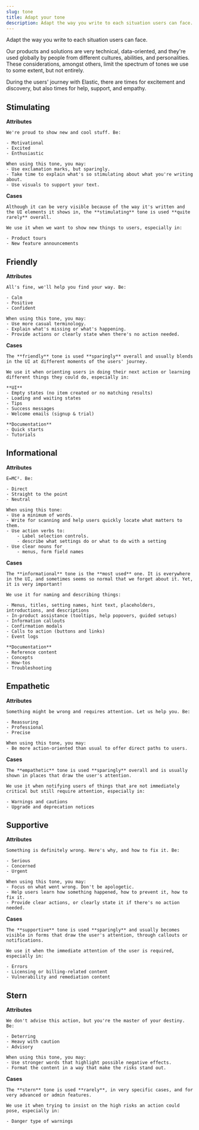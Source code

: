 ```yaml
---
slug: tone
title: Adapt your tone
description: Adapt the way you write to each situation users can face. 
---
```


Adapt the way you write to each situation users can face. 

 Our products and solutions are very technical, data-oriented, and they're used globally by people from different cultures, abilities, and personalities. 
 These considerations, amongst others, limit the spectrum of tones we use to some extent, but not entirely. 
 
 During the users' journey with Elastic, there are times for excitement and discovery, but also times for help, support, and empathy.


 ## Stimulating

**Attributes**

    We're proud to show new and cool stuff. Be:

    - Motivational
    - Excited
    - Enthusiastic

    When using this tone, you may:
    - Use exclamation marks, but sparingly.
    - Take time to explain what's so stimulating about what you're writing about.
    - Use visuals to support your text.

**Cases**

    Although it can be very visible because of the way it's written and the UI elements it shows in, the **stimulating** tone is used **quite rarely** overall. 
    
    We use it when we want to show new things to users, especially in:

    - Product tours
    - New feature announcements

## Friendly

**Attributes**

    All's fine, we'll help you find your way. Be:

    - Calm
    - Positive
    - Confident

    When using this tone, you may:
    - Use more casual terminology.
    - Explain what's missing or what's happening.
    - Provide actions or clearly state when there's no action needed.


**Cases**

    The **friendly** tone is used **sparingly** overall and usually blends in the UI at different moments of the users' journey. 
    
    We use it when orienting users in doing their next action or learning different things they could do, especially in:

    **UI**
    - Empty states (no item created or no matching results)
    - Loading and waiting states
    - Tips
    - Success messages
    - Welcome emails (signup & trial)

    **Documentation**
    - Quick starts
    - Tutorials

## Informational

**Attributes**

    E=MC². Be:

    - Direct
    - Straight to the point
    - Neutral

    When using this tone:
    - Use a minimum of words.
    - Write for scanning and help users quickly locate what matters to them.
    - Use action verbs to: 
        - Label selection controls.
        - describe what settings do or what to do with a setting
    - Use clear nouns for
        - menus, form field names 


**Cases**

    The **informational** tone is the **most used** one. It is everywhere in the UI, and sometimes seems so normal that we forget about it. Yet, it is very important! 
    
    We use it for naming and describing things:

    - Menus, titles, setting names, hint text, placeholders, introductions, and descriptions
    - In-product assistance (tooltips, help popovers, guided setups)
    - Information callouts
    - Confirmation modals
    - Calls to action (buttons and links)
    - Event logs

    **Documentation**
    - Reference content
    - Concepts
    - How-tos
    - Troubleshooting

## Empathetic

**Attributes**

    Something might be wrong and requires attention. Let us help you. Be:

    - Reassuring
    - Professional
    - Precise

    When using this tone, you may:
    - Be more action-oriented than usual to offer direct paths to users.


**Cases**

    The **empathetic** tone is used **sparingly** overall and is usually shown in places that draw the user's attention. 
    
    We use it when notifying users of things that are not immediately critical but still require attention, especially in:

    - Warnings and cautions
    - Upgrade and deprecation notices

## Supportive

**Attributes**

    Something is definitely wrong. Here's why, and how to fix it. Be:

    - Serious
    - Concerned
    - Urgent

    When using this tone, you may:
    - Focus on what went wrong. Don't be apologetic.
    - Help users learn how something happened, how to prevent it, how to fix it.
    - Provide clear actions, or clearly state it if there's no action needed.



**Cases**

    The **supportive** tone is used **sparingly** and usually becomes visible in forms that draw the user's attention, through callouts or notifications. 
    
    We use it when the immediate attention of the user is required, especially in:

    - Errors
    - Licensing or billing-related content
    - Vulnerability and remediation content

## Stern

**Attributes**

    We don't advise this action, but you're the master of your destiny. Be:

    - Deterring
    - Heavy with caution
    - Advisory

    When using this tone, you may:
    - Use stronger words that highlight possible negative effects.
    - Format the content in a way that make the risks stand out.

**Cases**

    The **stern** tone is used **rarely**, in very specific cases, and for very advanced or admin features.
    
    We use it when trying to insist on the high risks an action could pose, especially in:

    - Danger type of warnings